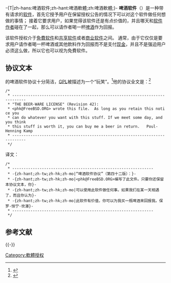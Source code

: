 {{noteTA|G1=IT}}
-{T|zh-hans:啤酒软件;zh-hant:啤酒軟體;zh:啤酒軟體;}-
'''啤酒软件'''（{{lang-en|Beerware}}）是一种带有请求的[[软件|软件]]，首先它授予用户在保留授权公告的情况下可以对这个软件做任何想做的事情；
接着它要求用户，如果觉得该软件还是有点价值的，并且哪天和[[程序員|软件作者]]碰在了一起，那么可以请作者喝一杯[[啤酒|啤酒]]作为回报。

该软件授权介于[[免費软件|免費软件]]和[[共享软件|共享软件]]或者[[商业软件|商业软件]]之间。
通常，由于它仅仅是要求用户请作者喝一杯啤酒或其他飲料作为回报而不是支付[[现金|现金]]，并且不是强迫用户必须这么做，所以它也可以视为免費软件。

== 协议文本 ==
{{link-en|保罗-恒宁·坎瀑|Poul-Henning Kamp}}的啤酒软件协议十分简洁，[[GNU通用公共许可协议|GPL]]被描述为一个“玩笑”。<ref>{{Cite web |url=http://people.freebsd.org/~phk/ |title=I think the GNU license is a joke, it fights the capitalism it so much is against with their own tools, and no company is ever going to risk any kind of proximity to so many so vague statements assembled in a license. |accessdate=2014-10-18 |archive-date=2006-04-21 |archive-url=https://web.archive.org/web/20060421154730/http://people.freebsd.org/~phk/ |dead-url=yes }}</ref>他的协议全文是：<ref>{{cite web
 |author      = 坎瀑，保罗-恒宁
 |title       = 保罗-恒宁·坎瀑
 |date        = 2004-10-24
 |url         = http://people.freebsd.org/~phk/
 |accessdate  = 2006-04-24
 |archiveurl  = https://web.archive.org/web/20060421154730/http://people.freebsd.org/%7Ephk/
 |archivedate = 2006-04-21
 |deadurl     = yes
}}</ref>

 /*
  * ----------------------------------------------------------------------------
  * "THE BEER-WARE LICENSE" (Revision 42):
  * <phk@FreeBSD.ORG> wrote this file.  As long as you retain this notice you
  * can do whatever you want with this stuff. If we meet some day, and you think
  * this stuff is worth it, you can buy me a beer in return.   Poul-Henning Kamp
  * ----------------------------------------------------------------------------
  */

译文：
 /*
  * --------------------------------------------------------------
  * -{zh-hant;zh-tw;zh-hk;zh-mo|“啤酒软件协议”（第四十二版）：}-
  * -{zh-hant;zh-tw;zh-hk;zh-mo|<phk@FreeBSD.ORG>编写了此文件。只要你还保留本协议文本，你}-
  * -{zh-hant;zh-tw;zh-hk;zh-mo|可以使用此软件做任何事。如果我们在某一天相遇了，而且你认为}-
  * -{zh-hant;zh-tw;zh-hk;zh-mo|此软件有价值，你可以为我买一瓶啤酒来回报我。保罗-恒宁·坎瀑}-
  * --------------------------------------------------------------
  */

== 参考文献 ==
{{Reflist}}

{{-}}
{{软件发行}}

[[Category:軟體授权|Category:軟體授权]]

{{Compu-soft-stub}}